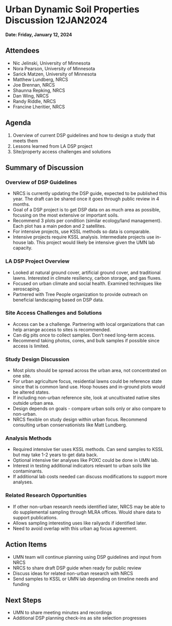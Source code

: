 # Urban Dynamic Soil Properties Discussion 12JAN2024

**Date: Friday, January 12, 2024**

## Attendees

-   Nic Jelinski, University of Minnesota
-   Nora Pearson, University of Minnesota
-   Sarick Matzen, University of Minnesota
-   Matthew Lundberg, NRCS
-   Joe Brennan, NRCS
-   Shaunna Repking, NRCS
-   Dan Wing, NRCS
-   Randy Riddle, NRCS
-   Francine Lheritier, NRCS

## Agenda

1.  Overview of current DSP guidelines and how to design a study that meets them
2.  Lessons learned from LA DSP project
3.  Site/property access challenges and solutions

## Summary of Discussion

### Overview of DSP Guidelines

-   NRCS is currently updating the DSP guide, expected to be published this year. The draft can be shared once it goes through public review in 4 months.
-   Goal of a DSP project is to get DSP data on as much area as possible, focusing on the most extensive or important soils.
-   Recommend 3 plots per condition (similar ecology/land management). Each plot has a main pedon and 2 satellites.
-   For intensive projects, use KSSL methods so data is comparable.
-   Intensive projects require KSSL analysis. Intermediate projects use in-house lab. This project would likely be intensive given the UMN lab capacity.

### LA DSP Project Overview

-   Looked at natural ground cover, artificial ground cover, and traditional lawns. Interested in climate resiliency, carbon storage, and gas fluxes.
-   Focused on urban climate and social health. Examined techniques like xeroscaping.
-   Partnered with Tree People organization to provide outreach on beneficial landscaping based on DSP data.

### Site Access Challenges and Solutions

-   Access can be a challenge. Partnering with local organizations that can help arrange access to sites is recommended.
-   Can dig pits once to collect samples. Don't need long-term access.
-   Recommend taking photos, cores, and bulk samples if possible since access is limited.

### Study Design Discussion

-   Most plots should be spread across the urban area, not concentrated on one site.
-   For urban agriculture focus, residential lawns could be reference state since that is common land use. Hoop houses and in-ground plots would be altered states.\
-   If including non-urban reference site, look at uncultivated native sites outside urban area.
-   Design depends on goals - compare urban soils only or also compare to non-urban.
-   NRCS flexible on study design within urban focus. Recommend consulting urban conservationists like Matt Lundberg.

### Analysis Methods

-   Required intensive tier uses KSSL methods. Can send samples to KSSL but may take 1-2 years to get data back.
-   Optional intensive tier analyses like POXC could be done in UMN lab.
-   Interest in testing additional indicators relevant to urban soils like contaminants.
-   If additional lab costs needed can discuss modifications to support more analyses.

### Related Research Opportunities

-   If other non-urban research needs identified later, NRCS may be able to do supplemental sampling through MLRA offices. Would share data to support publications.
-   Allows sampling interesting uses like railyards if identified later.
-   Need to avoid overlap with this urban ag focus agreement.

## Action Items

-   UMN team will continue planning using DSP guidelines and input from NRCS
-   NRCS to share draft DSP guide when ready for public review
-   Discuss ideas for related non-urban research with NRCS
-   Send samples to KSSL or UMN lab depending on timeline needs and funding

## Next Steps

-   UMN to share meeting minutes and recordings
-   Additional DSP planning check-ins as site selection progresses
